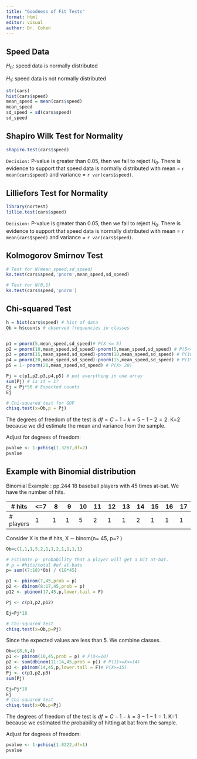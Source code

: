 ```yaml
---
title: "Goodness of Fit Tests"
format: html
editor: visual
author: Dr. Cohen 
---
```


## Speed Data

$H_0:$ speed data is normally distributed

$H_1:$ speed data is not normally distributed

```r
str(cars)
hist(cars$speed)
mean_speed = mean(cars$speed)
mean_speed
sd_speed = sd(cars$speed)
sd_speed

```

## Shapiro Wilk Test for Normality

```r
shapiro.test(cars$speed)
```

`Decision:` P-value is greater than 0.05, then we fail to reject $H_0$. There is evidence to support that speed data is normally distributed with mean = `r mean(cars$speed)` and variance = `r var(cars$speed)`.

## Lilliefors Test for Normality

```r
library(nortest)
lillie.test(cars$speed)
```

`Decision:` P-value is greater than 0.05, then we fail to reject $H_0$. There is evidence to support that speed data is normally distributed with mean = `r mean(cars$speed)` and variance = `r var(cars$speed)`.

## Kolmogorov Smirnov Test

```r
# Test for N(mean_speed,sd_speed)
ks.test(cars$speed,'pnorm',mean_speed,sd_speed)

# Test for N(0,1)
ks.test(cars$speed,'pnorm')
```

## Chi-squared Test

```r
h = hist(cars$speed) # hist of data
Ob = h$counts # observed frequencies in classes


p1 = pnorm(5,mean_speed,sd_speed)# P(X <= 5)
p2 = pnorm(10,mean_speed,sd_speed)-pnorm(5,mean_speed,sd_speed) # P(5<=X <= 10)
p3 = pnorm(15,mean_speed,sd_speed)-pnorm(10,mean_speed,sd_speed) # P(10<=X <= 15)
p4 = pnorm(20,mean_speed,sd_speed)-pnorm(15,mean_speed,sd_speed) # P(15<=X <= 20)
p5 = 1- pnorm(20,mean_speed,sd_speed) # P(X> 20)

Pj = c(p1,p2,p3,p4,p5) # put everything in one array
sum(Pj) # is it = 1?
Ej = Pj*50 # Expected counts
Ej

# Chi-squared test for GOF
chisq.test(x=Ob,p = Pj)
```

The degrees of freedom of the test is $df = C-1-k = 5 -1 - 2 = 2$. K=2 because we did estimate the mean and variance from the sample.

Adjust for degrees of freedom:

```r
pvalue <- 1-pchisq(1.3267,df=2)
pvalue
```


## Example with Binomial distribution

Binomial Example : pp.244
18 baseball players with 45 times at-bat. We have the number of hits.

|  # hits   | <=7  | 8  |  9 | 10  | 11  | 12  | 13  | 14  | 15  | 16 | 17  | >=18  |
|---        |---|---|---|---|---|---|---|---|---|---|---|
| # players | 1  | 1  | 1  | 5  |  2 | 1  | 1  | 2  |  1 | 1  | 1  | 1  | 

Consider X is the # hits, X $\sim$ binom(n= 45, p=? )

```r
Ob=c(1,1,1,5,2,1,1,2,1,1,1,1)

# Estimate p- probability that a player will get a hit at-bat.
# p = #hits/total #of at-bats
p= sum((7:18)*Ob) / (18*45)

p1 <- pbinom(7,45,prob = p)
p2 <- dbinom(8:17,45,prob = p)
p12 <- pbinom(17,45,p,lower.tail = F)

Pj <- c(p1,p2,p12)

Ej=Pj*18

# Chi-squared test 
chisq.test(x=Ob,p=Pj)
```

Since the expected values are less than 5. We combine classes.

```r
Ob=c(8,6,4)
p1 <- pbinom(10,45,prob = p) # P(X<=10)
p2 <- sum(dbinom(11:14,45,prob = p)) # P(11<=X<=14)
p3 <- pbinom(14,45,p,lower.tail = F)# P(X>=15)
Pj <- c(p1,p2,p3)
sum(Pj)

Ej=Pj*18
Ej
# Chi-squared test 
chisq.test(x=Ob,p=Pj)
```


The degrees of freedom of the test is $df = C-1-k = 3 -1 - 1 = 1$. K=1 because we estimated the probability of hitting at bat from the sample.

Adjust for degrees of freedom:
```r
pvalue <- 1-pchisq(1.8222,df=1)
pvalue
```


